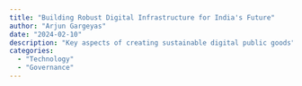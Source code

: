```yaml
---
title: "Building Robust Digital Infrastructure for India's Future"
author: "Arjun Gargeyas"
date: "2024-02-10"
description: "Key aspects of creating sustainable digital public goods"
categories: 
  - "Technology"
  - "Governance" 
---
```

